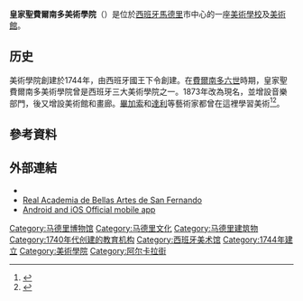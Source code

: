 {{noteTA
|1=zh-cn:费尔南多; zh-tw:費爾南多; zh-hk:費蘭度;
}}
{{infobox University
 |name          = 皇家聖費爾南多美術學院<br>Real Academia de Bellas Artes de San Fernando
 |image         = [[File:Emblem_of_the_Spanish_Royal_Academy_of_Fine_Arts.svg|85px]]
 |motto         =       
 |endowment     =   
 |president     =   
 |established   = {{start date and age|1744}}
 |type          = 公立学校
 |staff         =       
 |faculty       =    
 |students      =   
 |undergrad     =   
 |postgrad      =    
 |colors        =       
 |city          = [[马德里|马德里]]
 |country       = {{SPA}}
 |campus        =      
 |free_label    =  
 |free          =        
 |website       = {{url|http://www.realacademiabellasartessanfernando.com}}
}}
{{Infobox Historic Site
| name = Real Academia de Bellas Artes de San Fernando
| native_name = Real Academia de Bellas Artes de San Fernando
| native_language = Spanish
| image = Palacio de Goyeneche - Real Academia de Bellas Artes de San Fernando.jpg
| caption = 
| locmapin = Spain
| location = {{SPA}}[[马德里|马德里]]
| area = 
| built = 
| architect = 
| architecture = 
| governing_body = 
| designation1 = Spain
| designation1_offname = Real Academia de Bellas Artes de San Fernando
| designation1_type = Non-movable
| designation1_criteria = Monument
| designation1_date = 1971
| designation1_number = RI-51-0003855
}}
'''皇家聖費爾南多美術學院'''（{{lang-es|Real Academia de Bellas Artes de San Fernando}}）是位於[[西班牙|西班牙]][[馬德里|馬德里]]市中心的一座[[美術學校|美術學校]]及[[美術館|美術館]]。

==历史==
美術學院創建於1744年，由西班牙國王下令創建。在[[費爾南多六世|費爾南多六世]]時期，皇家聖費爾南多美術學院曾是西班牙三大美術學院之一。1873年改為現名，並增設音樂部門，後又增設美術館和畫廊。[[畢加索|畢加索]]和[[達利|達利]]等藝術家都曾在這裡學習美術<ref>{{Cite web |url=http://www.gomadrid.com/museums/bellas-artes.html |title=Gomadrid.com |accessdate=2014-11-07 |archive-date=2014-02-02 |archive-url=https://web.archive.org/web/20140202192641/http://www.gomadrid.com/museums/bellas-artes.html |dead-url=no }}</ref><ref>{{Cite web |url=http://karaart.com/botero/fernando_botero.html |title=Karaart.com |accessdate=2014-11-07 |archive-date=2014-02-03 |archive-url=https://web.archive.org/web/20140203083952/http://karaart.com/botero/fernando_botero.html |dead-url=no }}</ref>。

==參考資料==
{{reflist}}

==外部連結==
* {{commonscat-inline|Real Academia de Bellas Artes de San Fernando}}
* [http://www.realacademiabellasartessanfernando.com/ Real Academia de Bellas Artes de San Fernando] {{Webarchive|url=https://archive.is/20130411174314/http://www.realacademiabellasartessanfernando.com/ |date=2013-04-11 }}
* [https://web.archive.org/web/20141206025156/http://www.adianteapps.com/wsmwbz Android and iOS Official mobile app]

[[Category:马德里博物馆|Category:马德里博物馆]]
[[Category:马德里文化|Category:马德里文化]]
[[Category:马德里建筑物|Category:马德里建筑物]]
[[Category:1740年代创建的教育机构|Category:1740年代创建的教育机构]]
[[Category:西班牙美术馆|Category:西班牙美术馆]]
[[Category:1744年建立|Category:1744年建立]]
[[Category:美術學院|Category:美術學院]]
[[Category:阿尔卡拉街|Category:阿尔卡拉街]]